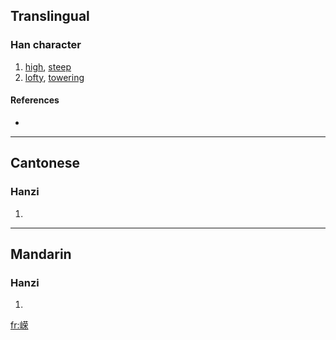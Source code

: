 {{also|嶸}}
==Translingual==

===Han character===
{{Han char|rn=46|rad=山|as=09|sn=12|four=|canj=山廿月木 (UTBD)}}

# [[high]], [[steep]]
# [[lofty]], [[towering]]

====References====
* {{Han ref|kx=0316.381|hdz=10785.030|uh=5D58|ud=23896}}

----

==Cantonese==

===Hanzi===
{{yue-hanzi|jyut=|y=wing4|tra=嶸}}

# {{defn|Cantonese}}

----

==Mandarin==

===Hanzi===
{{cmn-hanzi|tra=嶸|pin=[[róng]] ([[rong2]])|wg=jung<sup>2</sup>}}

# {{defn|Mandarin}}

[[fr:嵘]]
